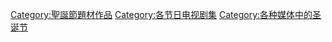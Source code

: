 [[Category:聖誕節題材作品|Category:聖誕節題材作品]]
[[Category:各节日电视剧集|Category:各节日电视剧集]]
[[Category:各种媒体中的圣诞节|Category:各种媒体中的圣诞节]]